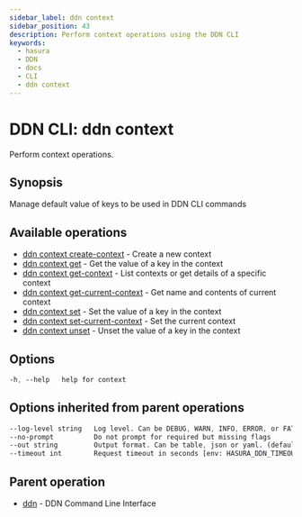 ```yaml
---
sidebar_label: ddn context
sidebar_position: 43
description: Perform context operations using the DDN CLI
keywords:
  - hasura
  - DDN
  - docs
  - CLI
  - ddn context
---
```


# DDN CLI: ddn context

Perform context operations.

## Synopsis

Manage default value of keys to be used in DDN CLI commands

## Available operations

- [ddn context create-context](/cli/commands/ddn_context_create-context) - Create a new context
- [ddn context get](/cli/commands/ddn_context_get) - Get the value of a key in the context
- [ddn context get-context](/cli/commands/ddn_context_get-context) - List contexts or get details of a specific context
- [ddn context get-current-context](/cli/commands/ddn_context_get-current-context) - Get name and contents of current context
- [ddn context set](/cli/commands/ddn_context_set) - Set the value of a key in the context
- [ddn context set-current-context](/cli/commands/ddn_context_set-current-context) - Set the current context
- [ddn context unset](/cli/commands/ddn_context_unset) - Unset the value of a key in the context

## Options

```sass
-h, --help   help for context
```

## Options inherited from parent operations

```sass
--log-level string   Log level. Can be DEBUG, WARN, INFO, ERROR, or FATAL. (default "INFO")
--no-prompt          Do not prompt for required but missing flags
--out string         Output format. Can be table, json or yaml. (default "table")
--timeout int        Request timeout in seconds [env: HASURA_DDN_TIMEOUT] (default 100)
```

## Parent operation

- [ddn](/cli/commands/ddn) - DDN Command Line Interface

